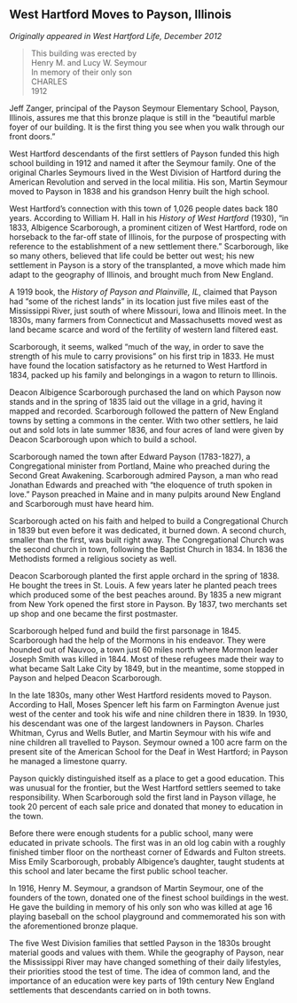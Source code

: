 ## West Hartford Moves to Payson, Illinois {-}

*Originally appeared in West Hartford Life, December 2012*

> This building was erected by  
> Henry M. and Lucy W. Seymour  
> In memory of their only son  
> CHARLES  
> 1912  

Jeff Zanger, principal of the Payson Seymour Elementary School, Payson, Illinois, assures me that this bronze plaque is still in the “beautiful marble foyer of our building. It is the first thing you see when you walk through our front doors.”

West Hartford descendants of the first settlers of Payson funded this high school building in 1912 and named it after the Seymour family. One of the original Charles Seymours lived in the West Division of Hartford during the American Revolution and served in the local militia. His son, Martin Seymour moved to Payson in 1838 and his grandson Henry built the high school.

West Hartford’s connection with this town of 1,026 people dates back 180 years. According to William H. Hall in his *History of West Hartford* (1930), “in 1833, Albigence Scarborough, a prominent citizen of West Hartford, rode on horseback to the far-off state of Illinois, for the purpose of prospecting with reference to the establishment of a new settlement there.” Scarborough, like so many others, believed that life could be better out west; his new settlement in Payson is a story of the transplanted, a move which made him adapt to the geography of Illinois, and brought much from New England.

A 1919 book, the *History of Payson and Plainville, IL*, claimed that Payson had “some of the richest lands” in its location just five miles east of the Mississippi River, just south of where Missouri, Iowa and Illinois meet. In the 1830s, many farmers from Connecticut and Massachusetts moved west as land became scarce and word of the fertility of western land filtered east.

Scarborough, it seems, walked “much of the way, in order to save the strength of his mule to carry provisions” on his first trip in 1833. He must have found the location satisfactory as he returned to West Hartford in 1834, packed up his family and belongings in a wagon to return to Illinois.

Deacon Albigence Scarborough purchased the land on which Payson now stands and in the spring of 1835 laid out the village in a grid, having it mapped and recorded. Scarborough followed the pattern of New England towns by setting a commons in the center. With two other settlers, he laid out and sold lots in late summer 1836, and four acres of land were given by Deacon Scarborough upon which to build a school.

Scarborough named the town after Edward Payson (1783-1827), a Congregational minister from Portland, Maine who preached during the Second Great Awakening. Scarborough admired Payson, a man who read Jonathan Edwards and preached with “the eloquence of truth spoken in love.” Payson preached in Maine and in many pulpits around New England and Scarborough must have heard him.

Scarborough acted on his faith and helped to build a Congregational Church in 1839 but even before it was dedicated, it burned down. A second church, smaller than the first, was built right away. The Congregational Church was the second church in town, following the Baptist Church in 1834. In 1836 the Methodists formed a religious society as well.

Deacon Scarborough planted the first apple orchard in the spring of 1838. He bought the trees in St. Louis. A few years later he planted peach trees which produced some of the best peaches around. By 1835 a new migrant from New York opened the first store in Payson. By 1837, two merchants set up shop and one became the first postmaster.

Scarborough helped fund and build the first parsonage in 1845. Scarborough had the help of the Mormons in his endeavor. They were hounded out of Nauvoo, a town just 60 miles north where Mormon leader Joseph Smith was killed in 1844. Most of these refugees made their way to what became Salt Lake City by 1849, but in the meantime, some stopped in Payson and helped Deacon Scarborough.

In the late 1830s, many other West Hartford residents moved to Payson. According to Hall, Moses Spencer left his farm on Farmington Avenue just west of the center and took his wife and nine children there in 1839. In 1930, his descendant was one of the largest landowners in Payson. Charles Whitman, Cyrus and Wells Butler, and Martin Seymour with his wife and nine children all travelled to Payson. Seymour owned a 100 acre farm on the present site of the American School for the Deaf in West Hartford; in Payson he managed a limestone quarry.

Payson quickly distinguished itself as a place to get a good education. This was unusual for the frontier, but the West Hartford settlers seemed to take responsibility. When Scarborough sold the first land in Payson village, he took 20 percent of each sale price and donated that money to education in the town.

Before there were enough students for a public school, many were educated in private schools. The first was in an old log cabin with a roughly finished timber floor on the northeast corner of Edwards and Fulton streets. Miss Emily Scarborough, probably Albigence’s daughter, taught students at this school and later became the first public school teacher.

In 1916, Henry M. Seymour, a grandson of Martin Seymour, one of the founders of the town, donated one of the finest school buildings in the west. He gave the building in memory of his only son who was killed at age 16 playing baseball on the school playground and commemorated his son with the aforementioned bronze plaque.

The five West Division families that settled Payson in the 1830s brought material goods and values with them. While the geography of Payson, near the Mississippi River may have changed something of their daily lifestyles, their priorities stood the test of time. The idea of common land, and the importance of an education were key parts of 19th century New England settlements that descendants carried on in both towns.
